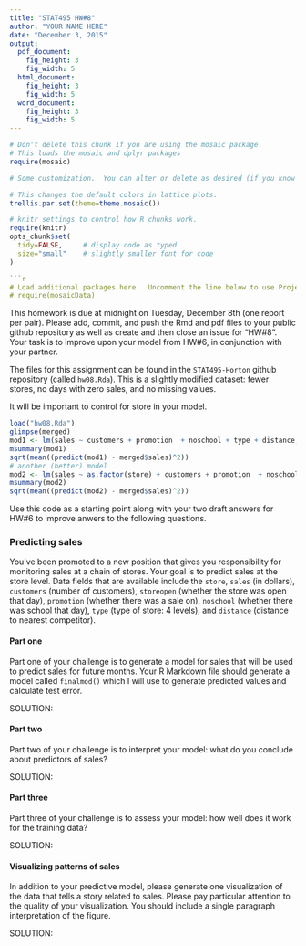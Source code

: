 ```yaml
---
title: "STAT495 HW#8"
author: "YOUR NAME HERE"
date: "December 3, 2015"
output: 
  pdf_document:
    fig_height: 3
    fig_width: 5
  html_document:
    fig_height: 3
    fig_width: 5
  word_document:
    fig_height: 3
    fig_width: 5
---
```



```r
# Don't delete this chunk if you are using the mosaic package
# This loads the mosaic and dplyr packages
require(mosaic)
```

```r
# Some customization.  You can alter or delete as desired (if you know what you are doing).

# This changes the default colors in lattice plots.
trellis.par.set(theme=theme.mosaic())  

# knitr settings to control how R chunks work.
require(knitr)
opts_chunk$set(
  tidy=FALSE,     # display code as typed
  size="small"    # slightly smaller font for code
)

```r
# Load additional packages here.  Uncomment the line below to use Project MOSAIC data sets.
# require(mosaicData)   
```

This homework is due at midnight on Tuesday, December 8th (one report per pair). Please add, commit, and push the Rmd and pdf files to your public github repository as well as create and then close an issue for "HW#8".  Your task is to improve upon your model from HW#6, in conjunction with your partner.

The files for this assignment can be found in the `STAT495-Horton` github repository (called `hw08.Rda`).  This is a slightly modified dataset: fewer stores, no days with zero sales, and no missing values.

It will be important to control for store in your model.  


```r
load("hw08.Rda")
glimpse(merged)
mod1 <- lm(sales ~ customers + promotion  + noschool + type + distance, data=merged)
msummary(mod1)
sqrt(mean((predict(mod1) - merged$sales)^2))
# another (better) model
mod2 <- lm(sales ~ as.factor(store) + customers + promotion  + noschool + type + distance, data=merged)
msummary(mod2)
sqrt(mean((predict(mod2) - merged$sales)^2))
```

Use this code as a starting point along with your two draft answers for HW#6 to improve anwers to the following questions.  

### Predicting sales

You've been promoted to a new position that gives you responsibility for monitoring sales at a chain of stores.  Your goal is to predict sales at the store level.  Data fields that are available include the `store`, `sales` (in dollars), `customers` (number of customers), `storeopen` (whether the store was open that day), `promotion` (whether there was a sale on), `noschool` (whether there was school that day), `type` (type of store: 4 levels), and `distance` (distance to nearest competitor).  

#### Part one

Part one of your challenge is to generate a model for sales that will be used to predict sales for future months.  Your R Markdown file should generate a model called `finalmod()` which I will use to generate predicted values and calculate test error.

SOLUTION:

#### Part two

Part two of your challenge is to interpret your model: what do you conclude about predictors of sales?

SOLUTION:

#### Part three

Part three of your challenge is to assess your model: how well does it work for the training data?

SOLUTION:

#### Visualizing patterns of sales

In addition to your predictive model, please generate one visualization of the data that tells a story related to sales.  Please pay particular attention to the quality of your visualization.  You should include a single paragraph interpretation of the figure.

SOLUTION:
